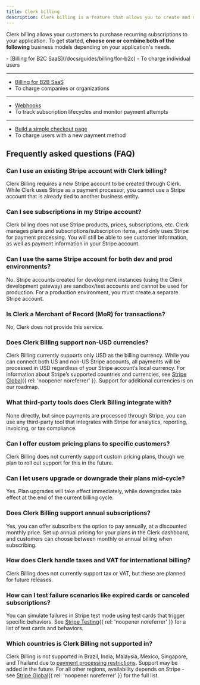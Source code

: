 ```yaml
---
title: Clerk billing
description: Clerk billing is a feature that allows you to create and manage plans and features for your application.
---
```


<Include src="_partials/billing/billing-experimental" />

Clerk billing allows your customers to purchase recurring subscriptions to your application. To get started, **choose one or combine both of the following** business models depending on your application's needs.

<Cards>
  - [Billing for B2C SaaS](/docs/guides/billing/for-b2c)
  - To charge individual users

  ---

  - [Billing for B2B SaaS](/docs/guides/billing/for-b2b)
  - To charge companies or organizations

  ---

  - [Webhooks](/docs/guides/development/webhooks/billing)
  - To track subscription lifecycles and monitor payment attempts

  ---

  - [Build a simple checkout page](/docs/guides/development/custom-flows/billing/checkout-new-payment-method)
  - To charge users with a new payment method
</Cards>

## Frequently asked questions (FAQ)

### Can I use an existing Stripe account with Clerk billing?

Clerk Billing requires a new Stripe account to be created through Clerk. While Clerk uses Stripe as a payment processor, you cannot use a Stripe account that is already tied to another business entity.

### Can I see subscriptions in my Stripe account?

Clerk billing does not use Stripe products, prices, subscriptions, etc. Clerk manages plans and subscriptions/subscription items, and only uses Stripe for payment processing. You will still be able to see customer information, as well as payment information in your Stripe account.

### Can I use the same Stripe account for both dev and prod environments?

No. Stripe accounts created for development instances (using the Clerk development gateway) are sandbox/test accounts and cannot be used for production. For a production environment, you must create a separate Stripe account.

### Is Clerk a Merchant of Record (MoR) for transactions?

No, Clerk does not provide this service.

### Does Clerk Billing support non-USD currencies?

Clerk Billing currently supports only USD as the billing currency. While you can connect both US and non-US Stripe accounts, all payments will be processed in USD regardless of your Stripe account’s local currency. For information about Stripe’s supported countries and currencies, see [Stripe Global](https://stripe.com/global){{ rel: 'noopener noreferrer' }}. Support for additional currencies is on our roadmap.

### What third-party tools does Clerk Billing integrate with?

None directly, but since payments are processed through Stripe, you can use any third-party tool that integrates with Stripe for analytics, reporting, invoicing, or tax compliance.

### Can I offer custom pricing plans to specific customers?

Clerk Billing does not currently support custom pricing plans, though we plan to roll out support for this in the future.

### Can I let users upgrade or downgrade their plans mid-cycle?

Yes. Plan upgrades will take effect immediately, while downgrades take effect at the end of the current billing cycle.

### Does Clerk Billing support annual subscriptions?

Yes, you can offer subscribers the option to pay annually, at a discounted monthly price. Set up annual pricing for your plans in the Clerk dashboard, and customers can choose between monthly or annual billing when subscribing.

### How does Clerk handle taxes and VAT for international billing?

Clerk Billing does not currently support tax or VAT, but these are planned for future releases.

### How can I test failure scenarios like expired cards or canceled subscriptions?

You can simulate failures in Stripe test mode using test cards that trigger specific behaviors. See [Stripe Testing](https://docs.stripe.com/testing){{ rel: 'noopener noreferrer' }} for a list of test cards and behaviors.

### Which countries is Clerk Billing not supported in?

Clerk Billing is not supported in Brazil, India, Malaysia, Mexico, Singapore, and Thailand due to [payment processing restrictions](https://stripe.com/legal/restricted-businesses). Support may be added in the future. For all other regions, availability depends on Stripe - see [Stripe Global](https://stripe.com/global){{ rel: 'noopener noreferrer' }} for the full list.
